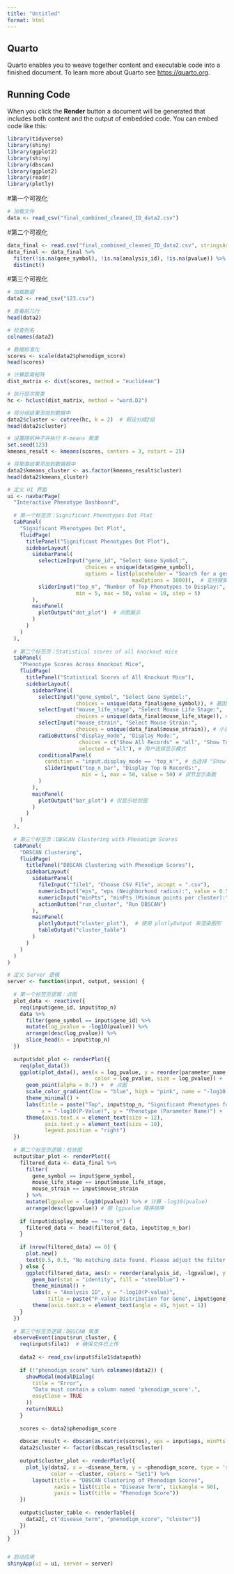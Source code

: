 ---
title: "Untitled"
format: html
---

## Quarto

Quarto enables you to weave together content and executable code into a finished document. To learn more about Quarto see <https://quarto.org>.

## Running Code

When you click the **Render** button a document will be generated that includes both content and the output of embedded code. You can embed code like this:

```{r}
library(tidyverse)
library(shiny)
library(ggplot2)
library(shiny)
library(dbscan)
library(ggplot2)
library(readr)
library(plotly) 
```

#第一个可视化 

```{r}
# 加载文件
data <- read_csv("final_combined_cleaned_ID_data2.csv")
```

#第二个可视化

```{r}
data_final <- read.csv("final_combined_cleaned_ID_data2.csv", stringsAsFactors = FALSE)
data_final <- data_final %>%
  filter(!is.na(gene_symbol), !is.na(analysis_id), !is.na(pvalue)) %>% 
  distinct()
```

#第三个可视化

```{r}
# 加载数据
data2 <- read_csv("123.csv")

# 查看前几行
head(data2)

# 检查列名
colnames(data2)

```

```{r}
# 数据标准化
scores <- scale(data2$phenodigm_score)
head(scores)

```

```{r}
# 计算距离矩阵
dist_matrix <- dist(scores, method = "euclidean")

# 执行层次聚类
hc <- hclust(dist_matrix, method = "ward.D2")

# 将分组结果添加到数据中
data2$cluster <- cutree(hc, k = 2)  # 假设分成2组
head(data2$cluster)

```

```{r}
# 设置随机种子并执行 K-means 聚类
set.seed(123)
kmeans_result <- kmeans(scores, centers = 3, nstart = 25)

# 将聚类结果添加到数据框中
data2$kmeans_cluster <- as.factor(kmeans_result$cluster)
head(data2$kmeans_cluster)

```

```{r}
# 定义 UI 界面
ui <- navbarPage(
  "Interactive Phenotype Dashboard",
  
  # 第一个标签页：Significant Phenotypes Dot Plot
  tabPanel(
    "Significant Phenotypes Dot Plot",
    fluidPage(
      titlePanel("Significant Phenotypes Dot Plot"),
      sidebarLayout(
        sidebarPanel(
          selectizeInput("gene_id", "Select Gene Symbol:", 
                         choices = unique(data$gene_symbol), 
                         options = list(placeholder = "Search for a gene symbol", 
                                        maxOptions = 1000)),  # 支持搜索
          sliderInput("top_n", "Number of Top Phenotypes to Display:", 
                      min = 5, max = 50, value = 10, step = 5)
        ),
        mainPanel(
          plotOutput("dot_plot")  # 点图展示
        )
      )
    )
  ),
  
  # 第二个标签页：Statistical scores of all knockout mice
  tabPanel(
    "Phenotype Scores Across Knockout Mice",
    fluidPage(
      titlePanel("Statistical Scores of All Knockout Mice"),
      sidebarLayout(
        sidebarPanel(
          selectInput("gene_symbol", "Select Gene Symbol:", 
                      choices = unique(data_final$gene_symbol)), # 基因选择
          selectInput("mouse_life_stage", "Select Mouse Life Stage:", 
                      choices = unique(data_final$mouse_life_stage)), # 生命阶段选择
          selectInput("mouse_strain", "Select Mouse Strain:", 
                      choices = unique(data_final$mouse_strain)), # 小鼠品系选择
          radioButtons("display_mode", "Display Mode:", 
                       choices = c("Show All Records" = "all", "Show Top N Records" = "top_n"), 
                       selected = "all"), # 用户选择显示模式
          conditionalPanel(
            condition = "input.display_mode == 'top_n'", # 当选择 "Show Top N Records" 时显示滑动条
            sliderInput("top_n_bar", "Display Top N Records:", 
                        min = 1, max = 50, value = 50) # 调节显示条数
          )
        ),
        mainPanel(
          plotOutput("bar_plot") # 仅显示柱状图
        )
      )
    )
  ),
  
  # 第三个标签页：DBSCAN Clustering with Phenodigm Scores
  tabPanel(
    "DBSCAN Clustering",
    fluidPage(
      titlePanel("DBSCAN Clustering with Phenodigm Scores"),
      sidebarLayout(
        sidebarPanel(
          fileInput("file1", "Choose CSV File", accept = ".csv"),
          numericInput("eps", "eps (Neighborhood radius):", value = 0.5, min = 0.1, step = 0.1),
          numericInput("minPts", "minPts (Minimum points per cluster):", value = 5, min = 1),
          actionButton("run_cluster", "Run DBSCAN")
        ),
        mainPanel(
          plotlyOutput("cluster_plot"),  # 使用 plotlyOutput 来渲染图形
          tableOutput("cluster_table")
        )
      )
    )
  )
)

# 定义 Server 逻辑
server <- function(input, output, session) {
  
  # 第一个标签页逻辑：点图
  plot_data <- reactive({
    req(input$gene_id, input$top_n)
    data %>%
      filter(gene_symbol == input$gene_id) %>%
      mutate(log_pvalue = -log10(pvalue)) %>%
      arrange(desc(log_pvalue)) %>%
      slice_head(n = input$top_n)
  })
  
  output$dot_plot <- renderPlot({
    req(plot_data())
    ggplot(plot_data(), aes(x = log_pvalue, y = reorder(parameter_name, log_pvalue), 
                            color = log_pvalue, size = log_pvalue)) +
      geom_point(alpha = 0.7) +  # 点图
      scale_color_gradient(low = "blue", high = "pink", name = "-log10(P-Value)") +
      theme_minimal() +
      labs(title = paste("Top", input$top_n, "Significant Phenotypes for", input$gene_id),
           x = "-log10(P-Value)", y = "Phenotype (Parameter Name)") +
      theme(axis.text.x = element_text(size = 12),
            axis.text.y = element_text(size = 10),
            legend.position = "right")
  })
  
  # 第二个标签页逻辑：柱状图
  output$bar_plot <- renderPlot({
    filtered_data <- data_final %>%
      filter(
        gene_symbol == input$gene_symbol,
        mouse_life_stage == input$mouse_life_stage,
        mouse_strain == input$mouse_strain
      ) %>%
      mutate(lgpvalue = -log10(pvalue)) %>% # 计算 -log10(pvalue)
      arrange(desc(lgpvalue)) # 按 lgpvalue 降序排序
    
    if (input$display_mode == "top_n") {
      filtered_data <- head(filtered_data, input$top_n_bar)
    }
    
    if (nrow(filtered_data) == 0) {
      plot.new()
      text(0.5, 0.5, "No matching data found. Please adjust the filter criteria.", cex = 1.5)
    } else {
      ggplot(filtered_data, aes(x = reorder(analysis_id, -lgpvalue), y = lgpvalue)) +
        geom_bar(stat = "identity", fill = "steelblue") +
        theme_minimal() +
        labs(x = "Analysis ID", y = "-log10(P-value)", 
             title = paste("P-value Distribution for Gene", input$gene_symbol)) +
        theme(axis.text.x = element_text(angle = 45, hjust = 1))
    }
  })
  
  # 第三个标签页逻辑：DBSCAN 聚类
  observeEvent(input$run_cluster, {
    req(input$file1)  # 确保文件已上传
    
    data2 <- read_csv(input$file1$datapath)
    
    if (!"phenodigm_score" %in% colnames(data2)) {
      showModal(modalDialog(
        title = "Error",
        "Data must contain a column named 'phenodigm_score'.",
        easyClose = TRUE
      ))
      return(NULL)
    }
    
    scores <- data2$phenodigm_score
    
    dbscan_result <- dbscan(as.matrix(scores), eps = input$eps, minPts = input$minPts)
    data2$cluster <- factor(dbscan_result$cluster)
    
    output$cluster_plot <- renderPlotly({
      plot_ly(data2, x = ~disease_term, y = ~phenodigm_score, type = 'scatter', mode = 'markers', 
              color = ~cluster, colors = "Set1") %>%
        layout(title = "DBSCAN Clustering of Phenodigm Scores",
               xaxis = list(title = "Disease Term", tickangle = 90), 
               yaxis = list(title = "Phenodigm Score"))
    })
    
    output$cluster_table <- renderTable({
      data2[, c("disease_term", "phenodigm_score", "cluster")]
    })
  })
}



```

```{r}
# 启动应用
shinyApp(ui = ui, server = server)
```

